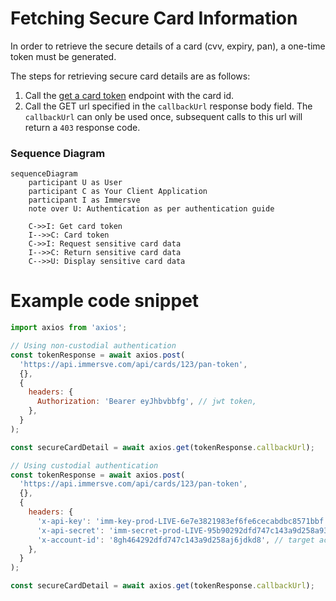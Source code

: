 
# Fetching Secure Card Information


In order to retrieve the secure details of a card (cvv, expiry, pan), a one-time token must be generated.

The steps for retrieving secure card details are as follows:

1. Call the [get a card token](/api-reference/get-a-card-token) endpoint with the card id.
2. Call the GET url specified in the `callbackUrl` response body field. The `callbackUrl` can only be used once, subsequent calls to this url will return a `403` response code.

### Sequence Diagram

```mermaid
sequenceDiagram
    participant U as User
    participant C as Your Client Application
    participant I as Immersve
    note over U: Authentication as per authentication guide

    C->>I: Get card token
    I-->>C: Card token
    C->>I: Request sensitive card data
    I-->>C: Return sensitive card data
    C-->>U: Display sensitive card data
```

# Example code snippet

<Tabs>
<TabItem value="js" label="JavaScript">

```js
import axios from 'axios';

// Using non-custodial authentication
const tokenResponse = await axios.post(
  'https://api.immersve.com/api/cards/123/pan-token',
  {},
  {
    headers: {
      Authorization: 'Bearer eyJhbvbbfg', // jwt token,
    },
  }
);

const secureCardDetail = await axios.get(tokenResponse.callbackUrl);

// Using custodial authentication
const tokenResponse = await axios.post(
  'https://api.immersve.com/api/cards/123/pan-token',
  {},
  {
    headers: {
      'x-api-key': 'imm-key-prod-LIVE-6e7e3821983ef6fe6cecabdbc8571bbf',
      'x-api-secret': 'imm-secret-prod-LIVE-95b90292dfd747c143a9d258a93fb835',
      'x-account-id': '8gh464292dfd747c143a9d258aj6jdkd8', // target account id (the account id this card belongs to)
    },
  }
);

const secureCardDetail = await axios.get(tokenResponse.callbackUrl);
```

</TabItem>
</Tabs>
